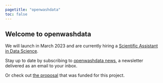 ```yaml
---
pagetitle: "openwashdata"
toc: false
---
```


<script defer data-domain="openwashdata.org" src="https://plausible.io/js/script.js"></script>

## Welcome to openwashdata

We will launch in March 2023 and are currently hiring a [Scientific Assistant in Data Science](https://jobs.ethz.ch/job/view/JOPG_ethz_6PFAFZNUVkFUIsDVAw ).

Stay up to date by subscribing to [openwashdata news](https://buttondown.email/openwashdata), a newsletter delivered as an email to your inbox.

Or check out [the proposal](pages/proposal/index.html) that was funded for this project.

